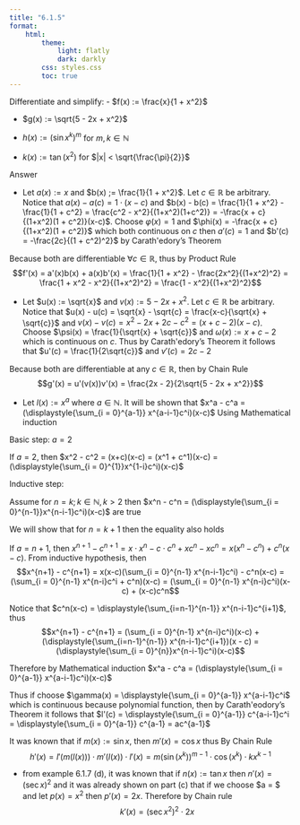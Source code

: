 ```yaml
---
title: "6.1.5"
format:
    html:
        theme:
            light: flatly
            dark: darkly
        css: styles.css
        toc: true
---
```


Differentiate and simplify:
- $f(x) := \frac{x}{1 + x^2}$

- $g(x) := \sqrt{5 - 2x + x^2}$

- $h(x) := (\sin x^k)^m$ for $m,k \in \mathbb{N}$

- $k(x) := \tan(x^2)$ for $|x| < \sqrt{\frac{\pi}{2}}$

Answer

- Let $a(x) := x$ and $b(x) ;= \frac{1}{1 + x^2}$. Let $c \in \mathbb{R}$ be arbitrary. Notice that $a(x) - a(c) = 1 \cdot(x-c)$ and $b(x) - b(c) = \frac{1}{1 + x^2} - \frac{1}{1 + c^2} = \frac{c^2 - x^2}{(1+x^2)(1+c^2)} = -\frac{x + c}{(1+x^2)(1 + c^2)}(x-c)$. Choose $\varphi(x) = 1$ and $\phi(x) = -\frac{x + c}{(1+x^2)(1 + c^2)}$ which both continuous on $c$ then $a'(c) = 1$ and $b'(c) = -\frac{2c}{(1 + c^2)^2}$ by Carath\'edory's Theorem

Because both are differentiable $\forall c \in \mathbb{R}$, thus by Product Rule $$f'(x) = a'(x)b(x) + a(x)b'(x) = \frac{1}{1 + x^2} - \frac{2x^2}{(1+x^2)^2} = \frac{1 + x^2 - x^2}{(1+x^2)^2} = \frac{1 - x^2}{(1+x^2)^2}$$

- Let $u(x) := \sqrt{x}$ and $v(x) := 5 - 2x + x^2$. Let $c \in \mathbb{R}$  be arbitrary. Notice that $u(x) - u(c) = \sqrt{x} - \sqrt{c} = \frac{x-c}{\sqrt{x} + \sqrt{c}}$ and $v(x) - v(c) = x^2 - 2x + 2c - c^2 = (x + c - 2)(x - c)$. Choose $\psi(x) = \frac{1}{\sqrt{x} + \sqrt{c}}$ and $\omega(x) := x + c - 2$ which is continuous on $c$. Thus by Carath\'edory's Theorem it follows that $u'(c) = \frac{1}{2\sqrt{c}}$ and $v'(c) = 2c - 2$

Because both are differentiable at any $c \in \mathbb{R}$, then by Chain Rule $$g'(x) = u'(v(x))v'(x) = \frac{2x - 2}{2\sqrt{5 - 2x + x^2}}$$

- Let $l(x) := x^a$ where $a \in \mathbb{N}$. It will be shown that $x^a - c^a = (\displaystyle{\sum_{i = 0}^{a-1}} x^{a-i-1}c^i)(x-c)$ Using Mathematical induction

Basic step: $a = 2$

If $a = 2$, then $x^2 - c^2 = (x+c)(x-c) = (x^1 + c^1)(x-c) = (\displaystyle{\sum_{i = 0}^{1}}x^{1-i}c^i)(x-c)$

Inductive step:

Assume for $n = k; k \in \mathbb{N}, k >2$ then $x^n - c^n = (\displaystyle{\sum_{i = 0}^{n-1}}x^{n-i-1}c^i)(x-c)$ are true

We will show that for $n = k+1$ then the equality also holds

If $a = n+1$, then $x^{n+1} - c^{n+1} = x \cdot x^n - c \cdot c^n + xc^n - xc^n = x(x^n-c^n) + c^n(x - c)$. From inductive hypothesis, then $$x^{n+1} - c^{n+1} = x(x-c)(\sum_{i = 0}^{n-1} x^{n-i-1}c^i) - c^n(x-c) = (\sum_{i = 0}^{n-1} x^{n-i}c^i + c^n)(x-c) = (\sum_{i = 0}^{n-1} x^{n-i}c^i)(x-c) + (x-c)c^n$$

Notice that $c^n(x-c) =  \displaystyle{\sum_{i=n-1}^{n-1}} x^{n-i-1}c^{i+1}$, thus $$x^{n+1} - c^{n+1} = (\sum_{i = 0}^{n-1} x^{n-i}c^i)(x-c) + (\displaystyle{\sum_{i=n-1}^{n-1}} x^{n-i-1}c^{i+1})(x - c) =  (\displaystyle{\sum_{i = 0}^{n}}x^{n-i-1}c^i)(x-c)$$

Therefore by Mathematical induction $x^a - c^a = (\displaystyle{\sum_{i = 0}^{a-1}} x^{a-i-1}c^i)(x-c)$

Thus if choose $\gamma(x) = \displaystyle{\sum_{i = 0}^{a-1}} x^{a-i-1}c^i$ which is continuous because polynomial function, then by Carath\'eodory's Theorem it follows that $l'(c) = \displaystyle{\sum_{i = 0}^{a-1}} c^{a-i-1}c^i = \displaystyle{\sum_{i = 0}^{a-1}} c^{a-1} = ac^{a-1}$

It was known that if $m(x) := \sin x$, then $m'(x) = \cos x$ thus By Chain Rule
$$h'(x) = l'(m(l(x))) \cdot m'(l(x)) \cdot l'(x) = m(\sin(x^k))^{m-1} \cdot \cos (x^k) \cdot kx^{k-1}$$

- from example 6.1.7 (d), it was known that if $n(x) := \tan x$ then $n'(x) = (\sec x)^2$ and it was already shown on part (c) that if we choose $a = $ and let $p(x) = x^2$ then $p'(x) = 2x$. Therefore by Chain rule
$$k'(x) = (\sec x^2)^2 \cdot 2x$$